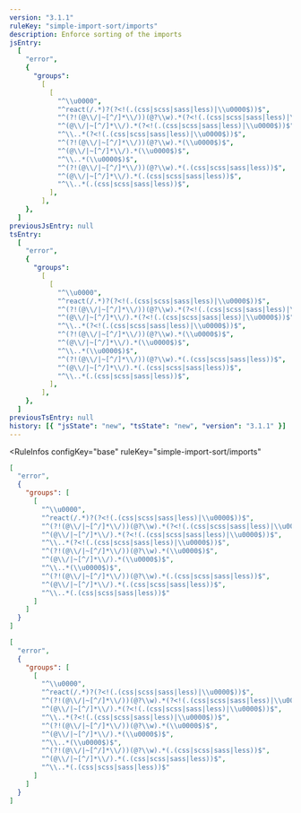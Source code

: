 ```yaml
---
version: "3.1.1"
ruleKey: "simple-import-sort/imports"
description: Enforce sorting of the imports
jsEntry:
  [
    "error",
    {
      "groups":
        [
          [
            "^\\u0000",
            "^react(/.*)?(?<!(.(css|scss|sass|less)|\\u0000$))$",
            "^(?!(@\\/|~[^/]*\\/))(@?\\w).*(?<!(.(css|scss|sass|less)|\\u0000$))$",
            "^(@\\/|~[^/]*\\/).*(?<!(.(css|scss|sass|less)|\\u0000$))$",
            "^\\..*(?<!(.(css|scss|sass|less)|\\u0000$))$",
            "^(?!(@\\/|~[^/]*\\/))(@?\\w).*(\\u0000$)$",
            "^(@\\/|~[^/]*\\/).*(\\u0000$)$",
            "^\\..*(\\u0000$)$",
            "^(?!(@\\/|~[^/]*\\/))(@?\\w).*(.(css|scss|sass|less))$",
            "^(@\\/|~[^/]*\\/).*(.(css|scss|sass|less))$",
            "^\\..*(.(css|scss|sass|less))$",
          ],
        ],
    },
  ]
previousJsEntry: null
tsEntry:
  [
    "error",
    {
      "groups":
        [
          [
            "^\\u0000",
            "^react(/.*)?(?<!(.(css|scss|sass|less)|\\u0000$))$",
            "^(?!(@\\/|~[^/]*\\/))(@?\\w).*(?<!(.(css|scss|sass|less)|\\u0000$))$",
            "^(@\\/|~[^/]*\\/).*(?<!(.(css|scss|sass|less)|\\u0000$))$",
            "^\\..*(?<!(.(css|scss|sass|less)|\\u0000$))$",
            "^(?!(@\\/|~[^/]*\\/))(@?\\w).*(\\u0000$)$",
            "^(@\\/|~[^/]*\\/).*(\\u0000$)$",
            "^\\..*(\\u0000$)$",
            "^(?!(@\\/|~[^/]*\\/))(@?\\w).*(.(css|scss|sass|less))$",
            "^(@\\/|~[^/]*\\/).*(.(css|scss|sass|less))$",
            "^\\..*(.(css|scss|sass|less))$",
          ],
        ],
    },
  ]
previousTsEntry: null
history: [{ "jsState": "new", "tsState": "new", "version": "3.1.1" }]
---
```


<RuleInfos 
  configKey="base" 
  ruleKey="simple-import-sort/imports" 
>

```json
[
  "error",
  {
    "groups": [
      [
        "^\\u0000",
        "^react(/.*)?(?<!(.(css|scss|sass|less)|\\u0000$))$",
        "^(?!(@\\/|~[^/]*\\/))(@?\\w).*(?<!(.(css|scss|sass|less)|\\u0000$))$",
        "^(@\\/|~[^/]*\\/).*(?<!(.(css|scss|sass|less)|\\u0000$))$",
        "^\\..*(?<!(.(css|scss|sass|less)|\\u0000$))$",
        "^(?!(@\\/|~[^/]*\\/))(@?\\w).*(\\u0000$)$",
        "^(@\\/|~[^/]*\\/).*(\\u0000$)$",
        "^\\..*(\\u0000$)$",
        "^(?!(@\\/|~[^/]*\\/))(@?\\w).*(.(css|scss|sass|less))$",
        "^(@\\/|~[^/]*\\/).*(.(css|scss|sass|less))$",
        "^\\..*(.(css|scss|sass|less))$"
      ]
    ]
  }
]
```

```json
[
  "error",
  {
    "groups": [
      [
        "^\\u0000",
        "^react(/.*)?(?<!(.(css|scss|sass|less)|\\u0000$))$",
        "^(?!(@\\/|~[^/]*\\/))(@?\\w).*(?<!(.(css|scss|sass|less)|\\u0000$))$",
        "^(@\\/|~[^/]*\\/).*(?<!(.(css|scss|sass|less)|\\u0000$))$",
        "^\\..*(?<!(.(css|scss|sass|less)|\\u0000$))$",
        "^(?!(@\\/|~[^/]*\\/))(@?\\w).*(\\u0000$)$",
        "^(@\\/|~[^/]*\\/).*(\\u0000$)$",
        "^\\..*(\\u0000$)$",
        "^(?!(@\\/|~[^/]*\\/))(@?\\w).*(.(css|scss|sass|less))$",
        "^(@\\/|~[^/]*\\/).*(.(css|scss|sass|less))$",
        "^\\..*(.(css|scss|sass|less))$"
      ]
    ]
  }
]
```

</RuleInfos>
